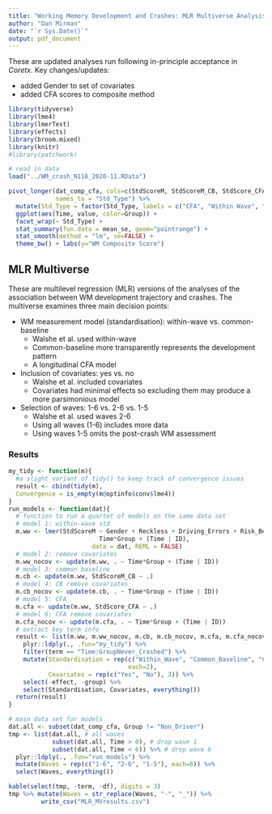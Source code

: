 ```yaml
---
title: "Working Memory Development and Crashes: MLR Multiverse Analysis"
author: "Dan Mirman"
date: "`r Sys.Date()`"
output: pdf_document
---
```


These are updated analyses run following in-principle acceptance in *Coretx*. Key changes/updates:

* added Gender to set of covariates
* added CFA scores to composite method

```r
library(tidyverse)
library(lme4)
library(lmerTest)
library(effects)
library(broom.mixed)
library(knitr)
#library(patchwork)

# read in data
load("../WM_crash_N118_2020-11.RData")
```

```r
pivot_longer(dat_comp_cfa, cols=c(StdScoreM, StdScoreM_CB, StdScore_CFA),
             names_to = "Std_Type") %>%
  mutate(Std_Type = factor(Std_Type, labels = c("CFA", "Within Wave", "Common Baseline"))) %>% 
  ggplot(aes(Time, value, color=Group)) + 
  facet_wrap(~ Std_Type) +
  stat_summary(fun.data = mean_se, geom="pointrange") + 
  stat_smooth(method = "lm", se=FALSE) +
  theme_bw() + labs(y="WM Composite Score")
```

## MLR Multiverse

These are multilevel regression (MLR) versions of the analyses of the association between WM development trajectory and crashes. The multiverse examines three main decision points:

* WM measurement model (standardisation): within-wave vs. common-baseline
    + Walshe et al. used within-wave
    + Common-baseline more transparently represents the development pattern
    + A longitudinal CFA model
* Inclusion of covariates: yes vs. no
    + Walshe et al. included covariates
    + Covariates had minimal effects so excluding them may produce a more parsimonious model
* Selection of waves: 1-6 vs. 2-6 vs. 1-5
    + Walshe et al. used waves 2-6
    + Using all waves (1-6) includes more data 
    + Using waves 1-5 omits the post-crash WM assessment

### Results
```r
my_tidy <- function(m){
  #a slight variant of tidy() to keep track of convergence issues
  result <- cbind(tidy(m), 
  Convergence = is_empty(m@optinfo$conv$lme4))
}
run_models <- function(dat){
  # function to run a quartet of models on the same data set
  # model 1: within-wave std
  m.ww <- lmer(StdScoreM ~ Gender + Reckless + Driving_Errors + Risk_Behav +
                         Time*Group + (Time | ID),
                       data = dat, REML = FALSE)
  # model 2: remove covariates
  m.ww_nocov <- update(m.ww, . ~ Time*Group + (Time | ID))
  # model 3: common baseline
  m.cb <- update(m.ww, StdScoreM_CB ~ .)
  # model 4: CB remove covariates
  m.cb_nocov <- update(m.cb, . ~ Time*Group + (Time | ID))
  # model 5: CFA
  m.cfa <- update(m.ww, StdScore_CFA ~ .)
  # model 6: CFA remove covariates
  m.cfa_nocov <- update(m.cfa, . ~ Time*Group + (Time | ID))
  # extract key term info
  result <- list(m.ww, m.ww_nocov, m.cb, m.cb_nocov, m.cfa, m.cfa_nocov) %>% 
    plyr::ldply(., .fun="my_tidy") %>% 
    filter(term == "Time:GroupNever_Crashed") %>% 
    mutate(Standardisation = rep(c("Within_Wave", "Common_Baseline", "CFA"),
                                 each=2),
           Covariates = rep(c("Yes", "No"), 3)) %>% 
    select(-effect, -group) %>% 
    select(Standardisation, Covariates, everything())
  return(result)
}
```

```r
# main data set for models
dat.all <- subset(dat_comp_cfa, Group != "Non_Driver")
tmp <- list(dat.all, # all waves
            subset(dat.all, Time > 0), # drop wave 1
            subset(dat.all, Time < 6)) %>% # drop wave 6
  plyr::ldply(., .fun="run_models") %>% 
  mutate(Waves = rep(c("1-6", "2-6", "1-5"), each=6)) %>% 
  select(Waves, everything())
```

```r
kable(select(tmp, -term, -df), digits = 3)
tmp %>% mutate(Waves = str_replace(Waves, "-", "_")) %>% 
         write_csv("MLR_MVresults.csv")
```
